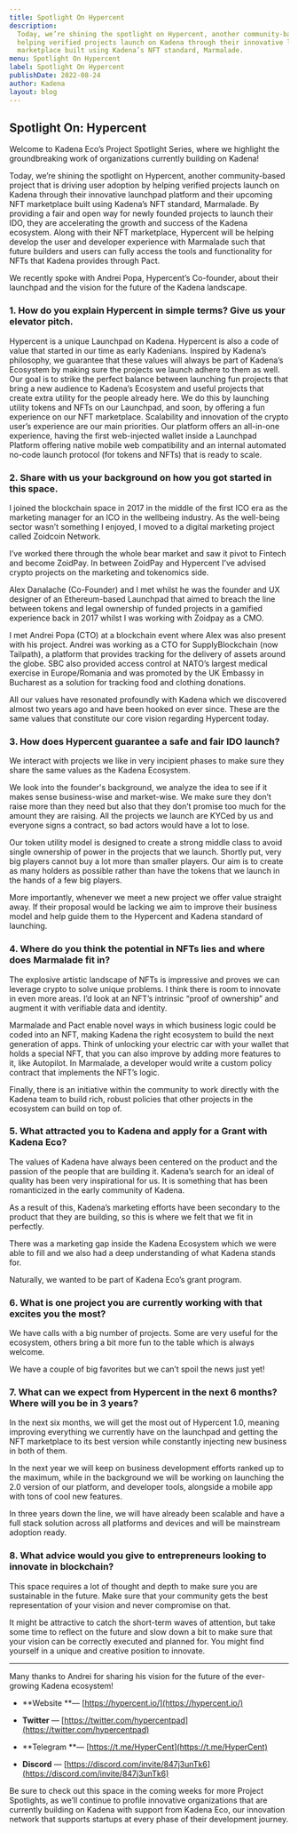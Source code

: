 ```yaml
---
title: Spotlight On Hypercent
description:
  Today, we’re shining the spotlight on Hypercent, another community-based project that is driving user adoption by
  helping verified projects launch on Kadena through their innovative launchpad platform and their upcoming NFT
  marketplace built using Kadena’s NFT standard, Marmalade.
menu: Spotlight On Hypercent
label: Spotlight On Hypercent
publishDate: 2022-08-24
author: Kadena
layout: blog
---
```


## Spotlight On: Hypercent

Welcome to Kadena Eco’s Project Spotlight Series, where we highlight the groundbreaking work of organizations currently
building on Kadena!

Today, we’re shining the spotlight on Hypercent, another community-based project that is driving user adoption by
helping verified projects launch on Kadena through their innovative launchpad platform and their upcoming NFT
marketplace built using Kadena’s NFT standard, Marmalade. By providing a fair and open way for newly founded projects to
launch their IDO, they are accelerating the growth and success of the Kadena ecosystem. Along with their NFT
marketplace, Hypercent will be helping develop the user and developer experience with Marmalade such that future
builders and users can fully access the tools and functionality for NFTs that Kadena provides through Pact.

We recently spoke with Andrei Popa, Hypercent’s Co-founder, about their launchpad and the vision for the future of the
Kadena landscape.

### 1. How do you explain Hypercent in simple terms? Give us your elevator pitch.

Hypercent is a unique Launchpad on Kadena. Hypercent is also a code of value that started in our time as early
Kadenians. Inspired by Kadena’s philosophy, we guarantee that these values will always be part of Kadena’s Ecosystem by
making sure the projects we launch adhere to them as well. Our goal is to strike the perfect balance between launching
fun projects that bring a new audience to Kadena’s Ecosystem and useful projects that create extra utility for the
people already here. We do this by launching utility tokens and NFTs on our Launchpad, and soon, by offering a fun
experience on our NFT marketplace. Scalability and innovation of the crypto user’s experience are our main priorities.
Our platform offers an all-in-one experience, having the first web-injected wallet inside a Launchpad Platform offering
native mobile web compatibility and an internal automated no-code launch protocol (for tokens and NFTs) that is ready to
scale.

### 2. Share with us your background on how you got started in this space.

I joined the blockchain space in 2017 in the middle of the first ICO era as the marketing manager for an ICO in the
wellbeing industry. As the well-being sector wasn’t something I enjoyed, I moved to a digital marketing project called
Zoidcoin Network.

I’ve worked there through the whole bear market and saw it pivot to Fintech and become ZoidPay. In between ZoidPay and
Hypercent I’ve advised crypto projects on the marketing and tokenomics side.

Alex Danalache (Co-Founder) and I met whilst he was the founder and UX designer of an Ethereum-based Launchpad that
aimed to breach the line between tokens and legal ownership of funded projects in a gamified experience back in 2017
whilst I was working with Zoidpay as a CMO.

I met Andrei Popa (CTO) at a blockchain event where Alex was also present with his project. Andrei was working as a CTO
for SupplyBlockchain (now Tailpath), a platform that provides tracking for the delivery of assets around the globe. SBC
also provided access control at NATO’s largest medical exercise in Europe/Romania and was promoted by the UK Embassy in
Bucharest as a solution for tracking food and clothing donations.

All our values have resonated profoundly with Kadena which we discovered almost two years ago and have been hooked on
ever since. These are the same values that constitute our core vision regarding Hypercent today.

### 3. How does Hypercent guarantee a safe and fair IDO launch?

We interact with projects we like in very incipient phases to make sure they share the same values as the Kadena
Ecosystem.

We look into the founder's background, we analyze the idea to see if it makes sense business-wise and market-wise. We
make sure they don’t raise more than they need but also that they don’t promise too much for the amount they are
raising. All the projects we launch are KYCed by us and everyone signs a contract, so bad actors would have a lot to
lose.

Our token utility model is designed to create a strong middle class to avoid single ownership of power in the projects
that we launch. Shortly put, very big players cannot buy a lot more than smaller players. Our aim is to create as many
holders as possible rather than have the tokens that we launch in the hands of a few big players.

More importantly, whenever we meet a new project we offer value straight away. If their proposal would be lacking we aim
to improve their business model and help guide them to the Hypercent and Kadena standard of launching.

### 4. Where do you think the potential in NFTs lies and where does Marmalade fit in?

The explosive artistic landscape of NFTs is impressive and proves we can leverage crypto to solve unique problems. I
think there is room to innovate in even more areas. I’d look at an NFT’s intrinsic “proof of ownership” and augment it
with verifiable data and identity.

Marmalade and Pact enable novel ways in which business logic could be coded into an NFT, making Kadena the right
ecosystem to build the next generation of apps. Think of unlocking your electric car with your wallet that holds a
special NFT, that you can also improve by adding more features to it, like Autopilot. In Marmalade, a developer would
write a custom policy contract that implements the NFT’s logic.

Finally, there is an initiative within the community to work directly with the Kadena team to build rich, robust
policies that other projects in the ecosystem can build on top of.

### 5. What attracted you to Kadena and apply for a Grant with Kadena Eco?

The values of Kadena have always been centered on the product and the passion of the people that are building it.
Kadena’s search for an ideal of quality has been very inspirational for us. It is something that has been romanticized
in the early community of Kadena.

As a result of this, Kadena’s marketing efforts have been secondary to the product that they are building, so this is
where we felt that we fit in perfectly.

There was a marketing gap inside the Kadena Ecosystem which we were able to fill and we also had a deep understanding of
what Kadena stands for.

Naturally, we wanted to be part of Kadena Eco’s grant program.

### 6. What is one project you are currently working with that excites you the most?

We have calls with a big number of projects. Some are very useful for the ecosystem, others bring a bit more fun to the
table which is always welcome.

We have a couple of big favorites but we can’t spoil the news just yet!

### 7. What can we expect from Hypercent in the next 6 months? Where will you be in 3 years?

In the next six months, we will get the most out of Hypercent 1.0, meaning improving everything we currently have on the
launchpad and getting the NFT marketplace to its best version while constantly injecting new business in both of them.

In the next year we will keep on business development efforts ranked up to the maximum, while in the background we will
be working on launching the 2.0 version of our platform, and developer tools, alongside a mobile app with tons of cool
new features.

In three years down the line, we will have already been scalable and have a full stack solution across all platforms and
devices and will be mainstream adoption ready.

### 8. What advice would you give to entrepreneurs looking to innovate in blockchain?

This space requires a lot of thought and depth to make sure you are sustainable in the future. Make sure that your
community gets the best representation of your vision and never compromise on that.

It might be attractive to catch the short-term waves of attention, but take some time to reflect on the future and slow
down a bit to make sure that your vision can be correctly executed and planned for. You might find yourself in a unique
and creative position to innovate.

---

Many thanks to Andrei for sharing his vision for the future of the ever-growing Kadena ecosystem!

- **Website **— [https://hypercent.io/](https://hypercent.io/)

- **Twitter** — [https://twitter.com/hypercentpad](https://twitter.com/hypercentpad)

- **Telegram **— [https://t.me/HyperCent](https://t.me/HyperCent)

- **Discord** — [https://discord.com/invite/847j3unTk6](https://discord.com/invite/847j3unTk6)

Be sure to check out this space in the coming weeks for more Project Spotlights, as we’ll continue to profile innovative
organizations that are currently building on Kadena with support from Kadena Eco, our innovation network that supports
startups at every phase of their development journey.

